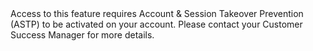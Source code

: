 <Note>
Access to this feature requires Account & Session Takeover Prevention (ASTP) to be activated on your account.
Please contact your Customer Success Manager for more details.
</Note>
